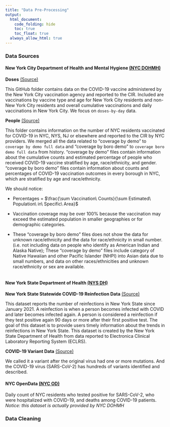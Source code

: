 ```yaml
---
title: "Data Pre-Processing"
output: 
  html_document:
    code_folding: hide
    toc: true
    toc_float: true
  always_allow_html: true
---
```


### Data Sources

#### New York City Department of Health and Mental Hygiene [(NYC DOHMH)](https://www.nyc.gov/site/doh/data/data-home.page)

**Doses** [(Source)](https://github.com/nychealth/covid-vaccine-data/blob/main/doses/doses-by-day.csv)

This GitHub folder contains data on the COVID-19 vaccine administered by the New York City vaccination agency and reported to the CIR. Included are vaccinations by vaccine type and age for New York City residents and non-New York City residents and overall cumulative vaccinations and daily vaccinations in New York City. We focus on `doses-by-day` data.


**People** [(Source)](https://github.com/nychealth/covid-vaccine-data/tree/main/people)

This folder contains information on the number of NYC residents vaccinated for COVID-19 in NYC, NYS, NJ or elsewhere and reported to the CIR by NYC providers. We merged all the data related to "coverage by demo" to `coverage by demo full data` and "coverage by boro demo" to `coverage boro demo full data` from history. "coverage by demo" files contain information about the cumulative counts and estimated percentage of people who received COVID-19 vaccine stratified by age, race/ethnicity, and gender. "coverage by boro demo" files contain information about counts and percentages of COVID-19 vaccination outcomes in every borough in NYC, which are stratified by age and race/ethnicity.

We should notice:

* Percentages = $\frac{\sum Vaccination\ Counts}{\sum Estimated\ Population\ in\ Specific\  Area}$

* Vaccination coverage may be over 100% because the vaccination may exceed the estimated population in smaller geographies or for demographic categories.

* These "coverage by boro demo" files does not show the data for unknown race/ethnicity and the data for race/ethnicity in small number. (i.e. not including data on people who identify as American Indian and Alaska Native); These "coverage by demo" files include category of Native Hawaiian and other Pacific Islander (NHPI) into Asian data due to small numbers, and data on other races/ethnicities and unknown race/ethnicity or sex are available.


```r

```


#### New York State Department of Health [(NYS DH)](https://coronavirus.health.ny.gov/covid-19-data-new-york)

**New York State Statewide COVID-19 Reinfection Data** [(Source)](https://health.data.ny.gov/Health/New-York-State-Statewide-COVID-19-Reinfection-Data/7aaj-cdtu)

This dataset reports the number of reinfections in New York State since January 2021. A reinfection is when a person becomes infected with COVID and later becomes infected again. A person is considered a reinfection if they test positive again 90 days or more after their first positive test. The goal of this dataset is to provide users timely information about the trends in reinfections in New York State. This dataset is created by the New York State Department of Health from data reported to Electronica Clinical Laboratory Reporting System (ECLRS).

**COVID-19 Variant Data** [(Source)](https://coronavirus.health.ny.gov/covid-19-variant-data)

We called it a variant after the original virus had one or more mutations. And the COVID-19 virus (SARS-CoV-2) has hundreds of variants identified and described.



#### NYC OpenData [(NYC OD)](https://data.cityofnewyork.us/Health/COVID-19-Daily-Counts-of-Cases-Hospitalizations-an/rc75-m7u3)

Daily count of NYC residents who tested positive for SARS-CoV-2, who were hospitalized with COVID-19, and deaths among COVID-19 patients. *Notice: this dataset is actually provided by NYC DOHMH*

### Data Cleaning